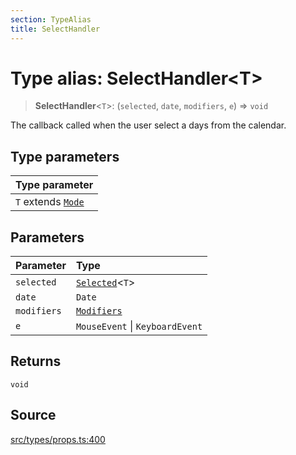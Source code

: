 ```yaml
---
section: TypeAlias
title: SelectHandler
---
```


# Type alias: SelectHandler\<T\>

> **SelectHandler**\<`T`\>: (`selected`, `date`, `modifiers`, `e`) => `void`

The callback called when the user select a days from the calendar.

## Type parameters

| Type parameter |
| :------ |
| `T` extends [`Mode`](/docs/api/next/type-aliases/Mode.mdx) |

## Parameters

| Parameter | Type |
| :------ | :------ |
| `selected` | [`Selected`](/docs/api/next/type-aliases/Selected.mdx)\<`T`\> |
| `date` | `Date` |
| `modifiers` | [`Modifiers`](/docs/api/next/type-aliases/Modifiers.mdx) |
| `e` | `MouseEvent` \| `KeyboardEvent` |

## Returns

`void`

## Source

[src/types/props.ts:400](https://github.com/gpbl/react-day-picker/blob/45cca307e/src/types/props.ts#L400)
